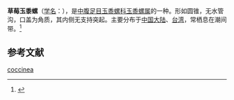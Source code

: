 {{Speciesbox
| name = 草莓玉黍螺
| image = 
| image_width = 
| genus = Littoraria
| species = coccinea
| authority = (Gmelin, 1791)
}}
'''草莓玉黍螺'''（[[学名|学名]]：{{lang|la|'''''Littoraria coccinea'''''}}），是[[中腹足目|中腹足目]][[玉黍螺科|玉黍螺科]][[玉黍螺属|玉黍螺属]]的一种。形如圆锥，无水管沟，口盖为角质，其内侧无支持突起。主要分布于[[中国大陆|中国大陆]]、[[台湾|台湾]]，常栖息在潮间带。<ref>{{cite web|url=http://shell.sinica.edu.tw/chinese/shellbase_detail.php?science_no=283|title=国际贝库：草莓玉黍螺|publisher=台湾贝类资料库|accessdate=2009-08-11|archive-date=2015-02-10|archive-url=https://web.archive.org/web/20150210212238/http://shell.sinica.edu.tw/chinese/shellbase_detail.php?science_no=283|dead-url=no}}</ref>

== 参考文献 ==
{{reflist|2}}
{{Taxonbar|from=Q6653260}}

[[Category:玉黍螺属|coccinea]]